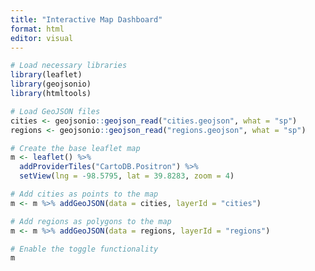 ---
title: "Interactive Map Dashboard"
format: html
editor: visual
---

```{r setup, include=FALSE}
# Load necessary libraries
library(leaflet)
library(geojsonio)
library(htmltools)
```

```{r}
# Load GeoJSON files
cities <- geojsonio::geojson_read("cities.geojson", what = "sp")
regions <- geojsonio::geojson_read("regions.geojson", what = "sp")

# Create the base leaflet map
m <- leaflet() %>%
  addProviderTiles("CartoDB.Positron") %>%
  setView(lng = -98.5795, lat = 39.8283, zoom = 4)

# Add cities as points to the map
m <- m %>% addGeoJSON(data = cities, layerId = "cities")

# Add regions as polygons to the map
m <- m %>% addGeoJSON(data = regions, layerId = "regions")

# Enable the toggle functionality
m
```


<script src="https://unpkg.com/maplibre-gl@2.5.0/dist/maplibre-gl.js"></script>
<link rel="stylesheet" href="https://unpkg.com/maplibre-gl@2.5.0/dist/maplibre-gl.css" />

<div id="map" style="width: 100%; height: 500px;"></div>

<script>
  // Create a MapLibre map instance
  const map = new maplibregl.Map({
    container: 'map', // The map container
    style: 'https://demotiles.maplibre.org/style.json', // Map style (you can use custom styles)
    center: [-98.5795, 39.8283], // Center coordinates
    zoom: 4 // Initial zoom level
  });

  // Add the points layer (cities)
  map.on('load', () => {
    map.addSource('cities', {
      'type': 'geojson',
      'data': 'cities.geojson'  // Path to your GeoJSON file
    });

    map.addLayer({
      'id': 'cities-layer',
      'type': 'circle',
      'source': 'cities',
      'paint': {
        'circle-radius': 6,
        'circle-color': '#FF6347'
      }
    });

    // Add the polygons layer (regions)
    map.addSource('regions', {
      'type': 'geojson',
      'data': 'regions.geojson'  // Path to your GeoJSON file
    });

    map.addLayer({
      'id': 'regions-layer',
      'type': 'fill',
      'source': 'regions',
      'paint': {
        'fill-color': '#4682B4',
        'fill-opacity': 0.6
      }
    });

    // Add layer toggle control
    const toggleCitiesButton = document.createElement('button');
    toggleCitiesButton.textContent = 'Toggle Cities';
    toggleCitiesButton.onclick = () => {
      const visibility = map.getLayoutProperty('cities-layer', 'visibility');
      if (visibility === 'visible') {
        map.setLayoutProperty('cities-layer', 'visibility', 'none');
      } else {
        map.setLayoutProperty('cities-layer', 'visibility', 'visible');
      }
    };

    const toggleRegionsButton = document.createElement('button');
    toggleRegionsButton.textContent = 'Toggle Regions';
    toggleRegionsButton.onclick = () => {
      const visibility = map.getLayoutProperty('regions-layer', 'visibility');
      if (visibility === 'visible') {
        map.setLayoutProperty('regions-layer', 'visibility', 'none');
      } else {
        map.setLayoutProperty('regions-layer', 'visibility', 'visible');
      }
    };

    document.body.appendChild(toggleCitiesButton);
    document.body.appendChild(toggleRegionsButton);
  });
</script>
